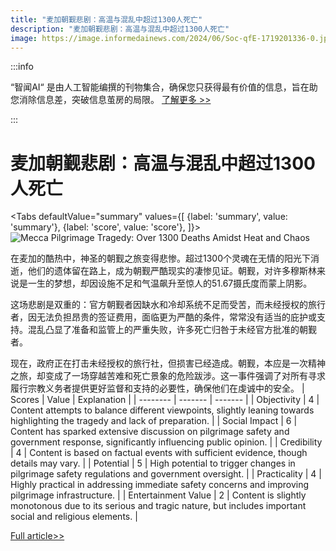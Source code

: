 ```yaml
---
title: "麦加朝觐悲剧：高温与混乱中超过1300人死亡"
description: "麦加朝觐悲剧：高温与混乱中超过1300人死亡"
image: https://image.informedainews.com/2024/06/Soc-qfE-1719201336-0.jpg
---
```



:::info

“智闻AI“ 是由人工智能编撰的刊物集合，确保您只获得最有价值的信息，旨在助您消除信息差，突破信息茧房的局限。  [了解更多 >>](/)

:::

# 麦加朝觐悲剧：高温与混乱中超过1300人死亡


<Tabs
	defaultValue="summary"
	values={[
	{label: 'summary', value: 'summary'},
	{label: 'score', value: 'score'},
]}>
<TabItem value="summary">
<img
  src="https://image.informedainews.com/2024/06/Soc-qfE-1719201336-0.jpg"
  alt="Mecca Pilgrimage Tragedy: Over 1300 Deaths Amidst Heat and Chaos"
/>



在麦加的酷热中，神圣的朝觐之旅变得悲惨。超过1300个灵魂在无情的阳光下消逝，他们的遗体留在路上，成为朝觐严酷现实的凄惨见证。朝觐，对许多穆斯林来说是一生的梦想，却因设施不足和气温飙升至惊人的51.67摄氏度而蒙上阴影。

这场悲剧是双重的：官方朝觐者因缺水和冷却系统不足而受苦，而未经授权的旅行者，因无法负担昂贵的签证费用，面临更为严酷的条件，常常没有适当的庇护或支持。混乱凸显了准备和监管上的严重失败，许多死亡归咎于未经官方批准的朝觐者。

现在，政府正在打击未经授权的旅行社，但损害已经造成。朝觐，本应是一次精神之旅，却变成了一场穿越苦难和死亡景象的危险跋涉。这一事件强调了对所有寻求履行宗教义务者提供更好监督和支持的必要性，确保他们在虔诚中的安全。
</TabItem>
<TabItem value="score">
	| Scores     | Value   | Explanation |
	| -------- | ------- | ------- |
	| Objectivity  | 4    | Content attempts to balance different viewpoints, slightly leaning towards highlighting the tragedy and lack of preparation.    |
	| Social Impact | 6     | Content has sparked extensive discussion on pilgrimage safety and government response, significantly influencing public opinion.    |
	| Credibility    | 4    | Content is based on factual events with sufficient evidence, though details may vary.    |
	| Potential    | 5    | High potential to trigger changes in pilgrimage safety regulations and government oversight.    |
	| Practicality    | 4    | Highly practical in addressing immediate safety concerns and improving pilgrimage infrastructure.    |
	| Entertainment Value    | 2    | Content is slightly monotonous due to its serious and tragic nature, but includes important social and religious elements.    |
</TabItem>
</Tabs>

[Full article>>](https://today.line.me/tw/v2/article/mWYkNjw)
